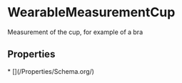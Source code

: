 
# WearableMeasurementCup

Measurement of the cup, for example of a bra

## Properties

<Grid>
* [](/Properties/Schema.org/)

</Grid>

